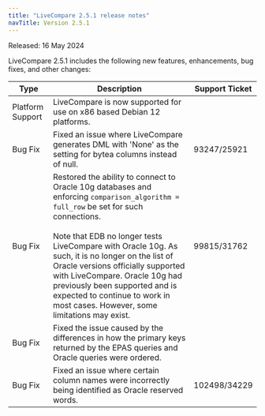 ```yaml
---
title: "LiveCompare 2.5.1 release notes"
navTitle: Version 2.5.1
---
```


Released: 16 May 2024

LiveCompare 2.5.1 includes the following new features, enhancements, bug fixes, and other changes:

| Type             | Description                                                                                                                                                                                                                                                                                                                                                                                                                               | Support Ticket |
|------------------|-------------------------------------------------------------------------------------------------------------------------------------------------------------------------------------------------------------------------------------------------------------------------------------------------------------------------------------------------------------------------------------------------------------------------------------------|----------------|
| Platform Support | LiveCompare is now supported for use on x86 based Debian 12 platforms.                                                                                                                                                                                                                                                                                                                                                                    |
| Bug Fix          | Fixed an issue where LiveCompare generates DML with 'None' as the setting for bytea columns instead of null.                                                                                                                                                                                                                                                                                                                              | 93247/25921    |
| Bug Fix          | Restored the ability to connect to Oracle 10g databases and enforcing `comparison_algorithm = full_row` be set for such connections.<br/><br/> Note that EDB no longer tests LiveCompare with Oracle 10g. As such, it is no longer on the list of Oracle versions officially supported with LiveCompare. Oracle 10g had previously been supported and is expected to continue to work in most cases. However, some limitations may exist. | 99815/31762    |
| Bug Fix          | Fixed the issue caused by the differences in how the primary keys returned by the EPAS queries and Oracle queries were ordered.                                                                                                                                                                                                                                                                                                           |                |
| Bug Fix          | Fixed an issue where certain column names were incorrectly being identified as Oracle reserved words.                                                                                                                                                                                                                                                                                                                                     | 102498/34229   |


